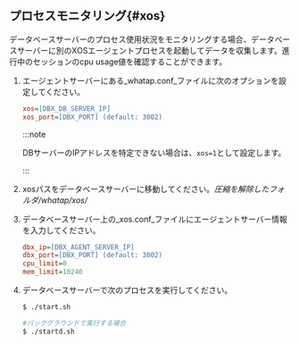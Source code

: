 ## プロセスモニタリング{#xos}

データベースサーバーのプロセス使用状況をモニタリングする場合、データベースサーバーに別のXOSエージェントプロセスを起動してデータを収集します。進行中のセッションのcpu usage値を確認することができます。

1.  エージェントサーバーにある_whatap.conf_ファイルに次のオプションを設定してください。

    ```ini title='whatap.conf'
    xos=[DBX_DB_SERVER_IP]
    xos_port=[DBX_PORT] (default: 3002)
    ```

    :::note

    DBサーバーのIPアドレスを特定できない場合は、`xos=1`として設定します。 

    :::

2.  xosパスをデータベースサーバーに移動してください。_圧縮を解除したフォルダ/whatap/xos/_

3.  データベースサーバー上の_xos.conf_ファイルにエージェントサーバー情報を入力してください。

    ```ini title='xos.conf'
    dbx_ip=[DBX_AGENT_SERVER_IP]
    dbx_port=[DBX_PORT] (default: 3002)
    cpu_limit=0
    mem_limit=10240
    ```

4.  データベースサーバーで次のプロセスを実行してください。

    ```bash title='start.sh'
    $ ./start.sh
    ```

    ```bash
    #バックグラウンドで実行する場合
    $ ./startd.sh
    ```
